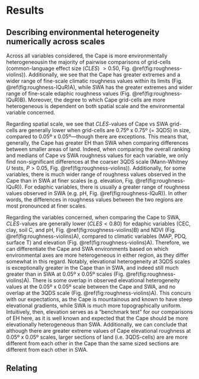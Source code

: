 # Results

## Describing environmental heterogeneity numerically across scales

Across all variables considered, the Cape is more environmentally heterogeneous<!--(i.e. grid-cells are more different from each of their neighbouring cells)-->in the majority of pairwise comparisons of grid-cells (common-language effect size ($CLES$) $\gt 0.50$, Fig. \@ref(fig:roughness-violins)). Additionally, we see that the Cape has greater extremes and a wider range of fine-scale climatic roughness values within its limits (Fig. \@ref(fig:roughness-IQuR)A), while SWA has the greater extremes and wider range of fine-scale edaphic roughness values (Fig. \@ref(fig:roughness-IQuR)B). Moreover, the degree to which Cape grid-cells are more heterogeneous is dependent on both spatial scale and the environmental variable concerned.

Regarding spatial scale, we see that $CLES$-values of Cape vs SWA grid-cells are generally lower when grid-cells are 0.75º x 0.75º (= 3QDS) in size, compared to 0.05º x 0.05º---though there are exceptions. This means that, generally, the Cape has greater EH than SWA when comparing differences between smaller areas of land. Indeed, when comparing the overall ranking and medians of Cape vs SWA roughness values for each variable, we only find non-significant differences at the coarser 3QDS scale (Mann-Whitney $U$ tests, $P \gt 0.05$, Fig. \@ref(fig:roughness-violins)). Additionally, for some variables, there is much wider range of roughness values observed in the Cape than in SWA at finer scales (e.g. elevation, Fig. \@ref(fig:roughness-IQuR)). For edaphic variables, there is usually a greater range of roughness values observed in SWA (e.g. pH, Fig. \@ref(fig:roughness-IQuR)). In other words, the differences in roughness values between the two regions are most pronounced at finer scales.

Regarding the variables concerned, when comparing the Cape to SWA, $CLES$-values are generally lower ($CLES \lt 0.80$) for edaphic variables (CEC, clay, soil C, and pH, Fig. \@ref(fig:roughness-violins)B) and NDVI (Fig. \@ref(fig:roughness-violins)A), compared to climatic variables (MAP, PDQ, surface T) and elevation (Fig. \@ref(fig:roughness-violins)A). Therefore, we can differentiate the Cape and SWA environments based on which environmental axes are more heterogeneous in either region, as they differ somewhat in this regard. Notably, elevational heterogeneity at 3QDS scales is exceptionally greater in the Cape than in SWA, and indeed still much greater than in SWA at 0.05º x 0.05º scales (Fig. \@ref(fig:roughness-violins)A). There is some overlap in observed elevational heterogeneity values at the 0.05º x 0.05º scale between the Cape and SWA, and no overlap at the 3QDS scale (Fig. \@ref(fig:roughness-violins)A). This concurs with our expectations, as the Cape is mountainous and known to have steep elevational gradients<!--TODO: ref-->, while SWA is much more topographically uniform. Intuitively, then, elevation serves as a "benchmark test" for our comparisons of EH here, as it is well known and expected that the Cape should be more elevationally heterogeneous than SWA. Additionally, we can conclude that although there are greater extreme values of Cape elevational roughness at 0.05º x 0.05º scales, larger sections of land (i.e. 3QDS-cells) are are more different from each other in the Cape than the same sized sections are different from each other in SWA.

<!--TODO: interpret the similar spread of values + less-often-different-median roughness at coarser scales-->

<!--

...

Furthermore, regarding elevation, the Cape is shown here to be more rough than SWA. But, we move from at fine scales having some overlap in the roughness values, which have relatively great spread in both regions, to much less overlap at coarser scales (where the spread of values is lesser). This leads us to think about: overlap and spread (below).

...

There is overlap in the range of roughness values observed in the Cape and SWA for each environmental variable especially at finer spatial scales. Also, the range of values observed is also itself greater at finer spatial scales.

...

Consulting Fig. \@ref(fig:roughness-IQuR):This elaborates on the overlap and spread idea from earlier, where now we can see that generally the spread of observed roughness values is more similar in magnitude between the two regions at coarser scales, and more different at finer scales. Though this plot is illustrative only and derived from Fig. \@ref(fig:roughness-violins), we can see it mirror how SWA has a greater range of roughness values in soil variables (and, Re: Fig. \@ref(fig:roughness-violins), we know a general roughness at least as high as the Cape's in those too!).

Elevation, PDQ: Cape is rougher and has a greater range of roughnesses (Fig. \@ref(fig:roughness-violins), \@ref(fig:roughness-IQuR)) at all scales, especially at finer scales.

Clay, soil C, pH: Extreme values of roughness observed very high in SWA.

-->

## Relating 
